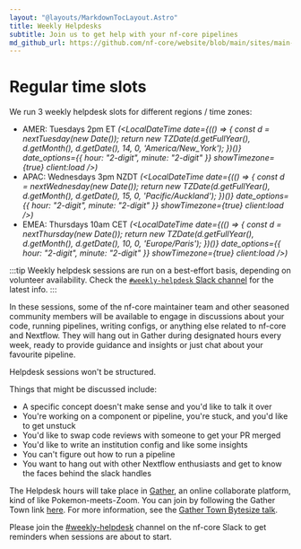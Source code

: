 ```yaml
---
layout: "@layouts/MarkdownTocLayout.Astro"
title: Weekly Helpdesks
subtitle: Join us to get help with your nf-core pipelines
md_github_url: https://github.com/nf-core/website/blob/main/sites/main-site/src/pages/weekly_helpdesk.mdx
---
```



# Regular time slots

We run 3 weekly helpdesk slots for different regions / time zones:

- AMER: Tuesdays 2pm ET _(<LocalDateTime date={(() => { const d = nextTuesday(new Date()); return new TZDate(d.getFullYear(), d.getMonth(), d.getDate(), 14, 0, 'America/New_York'); })()} date_options={{ hour: "2-digit", minute: "2-digit" }} showTimezone={true} client:load />)_
- APAC: Wednesdays 3pm NZDT _(<LocalDateTime date={(() => { const d = nextWednesday(new Date()); return new TZDate(d.getFullYear(), d.getMonth(), d.getDate(), 15, 0, 'Pacific/Auckland'); })()} date_options={{ hour: "2-digit", minute: "2-digit" }} showTimezone={true} client:load />)_
- EMEA: Thursdays 10am CET _(<LocalDateTime date={(() => { const d = nextThursday(new Date()); return new TZDate(d.getFullYear(), d.getMonth(), d.getDate(), 10, 0, 'Europe/Paris'); })()} date_options={{ hour: "2-digit", minute: "2-digit" }} showTimezone={true} client:load />)_

:::tip
Weekly helpdesk sessions are run on a best-effort basis, depending on volunteer availability.
Check the [`#weekly-helpdesk` Slack channel](https://nfcore.slack.com/archives/C06KSS9L8M7) for the latest info.
:::

In these sessions, some of the nf-core maintainer team and other seasoned community members
will be available to engage in discussions about your code, running pipelines,
writing configs, or anything else related to nf-core and Nextflow.
They will hang out in Gather during designated hours every week,
ready to provide guidance and insights or just chat about your favourite pipeline.

Helpdesk sessions won't be structured.

Things that might be discussed include:

- A specific concept doesn't make sense and you'd like to talk it over
- You're working on a component or pipeline, you're stuck, and you'd like to get unstuck
- You'd like to swap code reviews with someone to get your PR merged
- You'd like to write an institution config and like some insights
- You can't figure out how to run a pipeline
- You want to hang out with other Nextflow enthusiasts and get to know the faces behind the slack handles

The Helpdesk hours will take place in [Gather](https://gather.town/),
an online collaborate platform, kind of like Pokemon-meets-Zoom.
You can join by following the Gather Town link [here](https://nf-co.re/join#gather-town).
For more information, see the [Gather Town Bytesize talk](/events/2022/bytesize-37-gathertown).

Please join the [#weekly-helpdesk](https://nfcore.slack.com/channels/weekly-helpdesk) channel on the nf-core Slack to get reminders when sessions are about to start.
